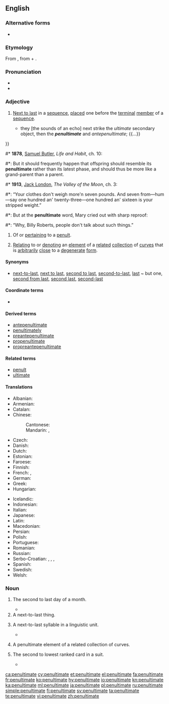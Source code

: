 {{was wotd|2006|November|29}}
==English==

===Alternative forms===
* {{l|en|pænultimate}}

===Etymology===
From {{etyl|la|en}} {{term|paenultimus|lang=la}}, from {{term|paene||almost}} + {{term|ultimus||last}}.

===Pronunciation===
* {{IPA|/pɪˈnʌltɪmət/|lang=en}}
* {{audio|en-us-penultimate.ogg|Audio (US)|lang=en}}

===Adjective===
{{en-adj|-}}

# {{context|formal|literary|or|scholarly|lang=en}} [[next to last|Next to last]] in a [[sequence]], [[place]]d one before the [[terminal]] [[member]] of a [[sequence]].
#* {{quote-book
|year= 1677
|isbn=
|date=
|author= {{w|Robert Plot}}
|title= The natural history of Oxford-shire: Being an Essay Toward the Natural History of England
|url= http://books.google.com/books?id=EUqd_M1x40QC&pg=PA15
|page= 15
|chapter= Of the Heavens and Air
|passage= {{...}} they [the sounds of an echo] next strike the ''ultimate'' secondary object, then the '''''penultimate''''' and ''antepenultimate''; {{...}}
}}
#* '''1878''', [[w:Samuel Butler (novelist)|Samuel Butler]], ''Life and Habit'', ch. 10:
#*: But it should frequently happen that offspring should resemble its '''penultimate''' rather than its latest phase, and should thus be more like a grand-parent than a parent.
#* '''1913''', [[w:Jack London|Jack London]], ''The Valley of the Moon'', ch. 3:
#*: “Your clothes don't weigh more'n seven pounds. And seven from—hum—say one hundred an' twenty-three—one hundred an' sixteen is your stripped weight.”
#*: But at the '''penultimate''' word, Mary cried out with sharp reproof:
#*: “Why, Billy Roberts, people don't talk about such things.”
# {{context|linguistics|lang=en}} Of or [[pertaining]] to a [[penult]].
# {{context|math|rare|lang=en}} [[relating|Relating]] to or [[denoting]] an [[element]] of a [[related]] [[collection]] of [[curve]]s that is [[arbitrarily]] [[close]] to a [[degenerate]] [[form]].

====Synonyms====
* {{sense|next-to-last}} [[next-to-last]], [[next to last]], {{qualifier|US}} [[second to last]], [[second-to-last]], [[last]] ~ but one, {{qualifier|UK}} [[second from last]], {{qualifier|UK|dialectical}} [[second last]], [[second-last]]

====Coordinate terms====
* {{syllable adjectives}}

====Derived terms====
* [[antepenultimate]]
* [[penultimately]]
* [[preantepenultimate]]
* [[propenultimate]]
* [[propreantepenultimate]]

====Related terms====
* [[penult]]
* [[ultimate]]

====Translations====
{{trans-top|the next-to-last in a sequence}}
* Albanian: {{t|sq|parafundit}}
* Armenian: {{t|hy|նախավերջին|sc=Armn}}
* Catalan: {{t|ca|penúltim}}
* Chinese:
*: Cantonese: {{t|yue|尾二|tr=mei1 ji2|sc=Hani}}
*: Mandarin: {{t|cmn|倒數第二的|sc=Hani}}, {{t|cmn|倒数第二的|tr=dàoshǔ dì'èr de|sc=Hani}}
* Czech: {{t+|cs|předposlední}}
* Danish: {{t|da|næstsidst}}
* Dutch: {{t|nl|voorlaatste}}
* Estonian: {{t+|et|eelviimane}}
* Faroese: {{t|fo|næstsíðstur}}
* Finnish: {{t|fi|toiseksi viimeinen}}
* French: {{t+|fr|avant-dernier}}, {{t+|fr|pénultième}}
* German: {{t|de|vorletzt}}
* Greek: {{t+|el|προτελευταίος|m|tr=proteleftaíos|sc=Grek}}
* Hungarian: {{t+|hu|utolsó előtti}}
{{trans-mid}}
* Icelandic: {{t|is|næstsíðastur}}
* Indonesian: {{t|id|kedua terakhir}}
* Italian: {{t|it|penultimo}}
* Japanese: {{t|ja|最後から二番目|tr=saigo kara ni-banme|sc=Jpan}}
* Latin: {{t|la|paenultimus}}
* Macedonian: {{t|mk|претпоследен|m|tr=pretpósleden}}
* Persian: {{t|fa|یکی مانده به آخر|tr=yeki-mânde-be-âxar|sc=fa-Arab}}
* Polish: {{t+|pl|przedostatni}}
* Portuguese: {{t+|pt|penúltimo}}
* Romanian: {{t+|ro|penultim}}
* Russian: {{t+|ru|предпоследний|tr=predposlédnij}}
* Serbo-Croatian: {{t|sh|prȅtposljednjī}}, {{t|sh|prȅtposlednjī}}, {{t|sh|пре̏тпосљедњӣ}}, {{t|sh|пре̏тпоследњӣ}}
* Spanish: {{t+|es|penúltimo}}
* Swedish: {{t|sv|näst sist}}
* Welsh: {{t|cy|gobennol}}
{{trans-bottom}}

===Noun===
{{en-noun}}

# {{context|obsolete|rare|lang=en}} The second to last day of a month.
#* {{quote-book
|year= 1529
|year_published= 1933
|author= {{w|Stephen Gardiner}}
|by= 
|title= Letter
|url= 
|original= 
|chapter= 
|section= 
|isbn= 
|edition= 
|publisher= 
|location=
|editor= 
|volume= 
|page= 
|passage= At Woodstock, the '''penultimate''' of August.
}}
# A next-to-last thing.
# {{context|linguistics|lang=en}} A next-to-last syllable in a linguistic unit.
#* {{quote-book
|year= 1724
|year_published= 1976
|author= E. Chambers
|by= 
|title= Die Englischen Neuwörter
|url= http://books.google.com/books?id=OuoLAAAAMAAJ&q=%22Antepenultimate+is+that+before+the+Penultimate,+or+the+last+but+two.%22&dq=%22Antepenultimate+is+that+before+the+Penultimate,+or+the+last+but+two.%22&hl=en&sa=X&ei=spjlUq2vO8zpoATAzoDYDQ&ved=0CDQQ6AEwAg
|original= Cyclopaedia
|chapter= 
|section= 
|isbn= 
|edition= 
|publisher=
|location=
|editor= 
|volume= 
|page= 
|passage= ANTEPENULTIMATE is that before the '''penultimate''', or the last but two.
}}
# {{context|math|obsolete|rare|lang=en}} A penultimate element of a related collection of curves.
# {{context|cards|lang=en}} The second to lowest ranked card in a suit.
#* {{quote-book
|year= 1876
|year_published= 1877
|author= Captain {{w|Arthur Campbell-Walker}} F.R.G.S.
|by= 
|title= The Correct Card: A Whist Catechism
|url= http://archive.org/stream/correctcardawhi00walkgoog/correctcardawhi00walkgoog_djvu.txt
|original=
|chapter= Glossary
|section= 
|isbn= 
|edition= 
|publisher= D. Appleton & Co.
|location= New York
|editor= 
|volume= 
|page= xiii
|passage= '''Penultimate''', the. — Beginning with the lowest card but one of the suit you lead originally, if it contains more than four cards. 
}}

[[ca:penultimate]]
[[cy:penultimate]]
[[et:penultimate]]
[[el:penultimate]]
[[fa:penultimate]]
[[fr:penultimate]]
[[ko:penultimate]]
[[hy:penultimate]]
[[io:penultimate]]
[[kn:penultimate]]
[[ka:penultimate]]
[[ml:penultimate]]
[[ja:penultimate]]
[[pl:penultimate]]
[[ru:penultimate]]
[[simple:penultimate]]
[[fi:penultimate]]
[[sv:penultimate]]
[[ta:penultimate]]
[[te:penultimate]]
[[vi:penultimate]]
[[zh:penultimate]]